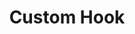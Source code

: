 ---
title: Custom Hook
description: Learn how to create a custom hook in Reactter.
sidebar:
  order: 4
---